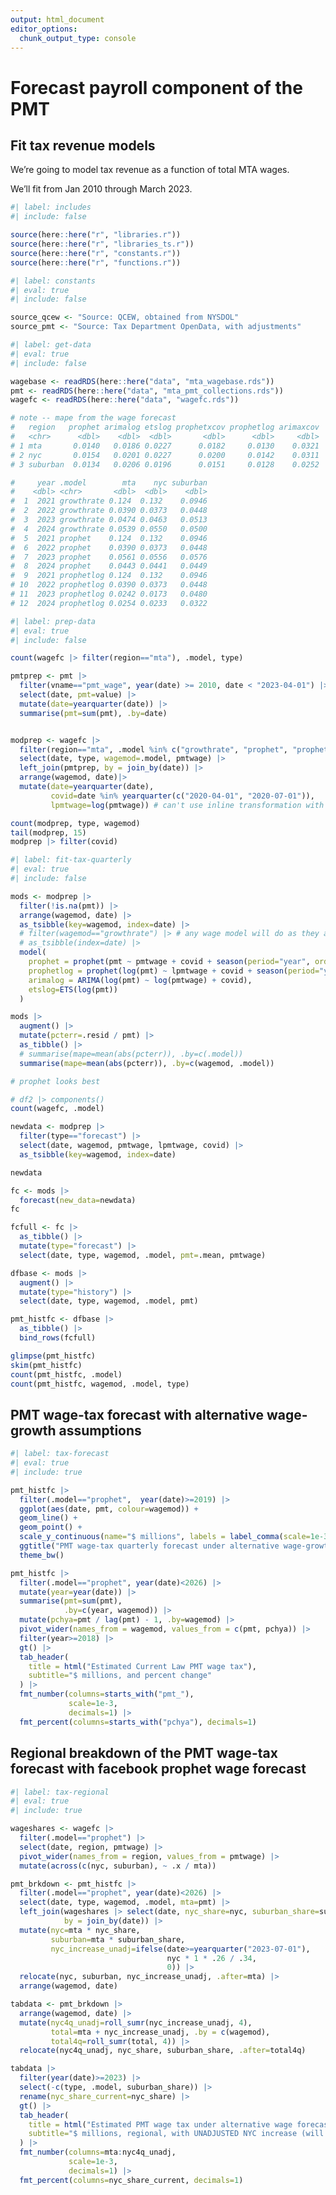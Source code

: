 ```yaml
---
output: html_document
editor_options: 
  chunk_output_type: console
---
```


# Forecast payroll component of the PMT

## Fit tax revenue models

We're going to model tax revenue as a function of total MTA wages.

We'll fit from Jan 2010 through March 2023.



```r
#| label: includes
#| include: false

source(here::here("r", "libraries.r"))
source(here::here("r", "libraries_ts.r"))
source(here::here("r", "constants.r"))
source(here::here("r", "functions.r"))


```

```{=html}
<!-- links


-->
```


```r
#| label: constants
#| eval: true
#| include: false

source_qcew <- "Source: QCEW, obtained from NYSDOL"
source_pmt <- "Source: Tax Department OpenData, with adjustments"

```


```r
#| label: get-data
#| eval: true
#| include: false

wagebase <- readRDS(here::here("data", "mta_wagebase.rds"))
pmt <- readRDS(here::here("data", "mta_pmt_collections.rds"))
wagefc <- readRDS(here::here("data", "wagefc.rds"))

# note -- mape from the wage forecast
#   region   prophet arimalog etslog prophetxcov prophetlog arimaxcov
#   <chr>      <dbl>    <dbl>  <dbl>       <dbl>      <dbl>     <dbl>
# 1 mta       0.0140   0.0186 0.0227      0.0182     0.0130    0.0321
# 2 nyc       0.0154   0.0201 0.0227      0.0200     0.0142    0.0311
# 3 suburban  0.0134   0.0206 0.0196      0.0151     0.0128    0.0252

#     year .model        mta    nyc suburban
#    <dbl> <chr>       <dbl>  <dbl>    <dbl>
#  1  2021 growthrate 0.124  0.132    0.0946
#  2  2022 growthrate 0.0390 0.0373   0.0448
#  3  2023 growthrate 0.0474 0.0463   0.0513
#  4  2024 growthrate 0.0539 0.0550   0.0500
#  5  2021 prophet    0.124  0.132    0.0946
#  6  2022 prophet    0.0390 0.0373   0.0448
#  7  2023 prophet    0.0561 0.0556   0.0576
#  8  2024 prophet    0.0443 0.0441   0.0449
#  9  2021 prophetlog 0.124  0.132    0.0946
# 10  2022 prophetlog 0.0390 0.0373   0.0448
# 11  2023 prophetlog 0.0242 0.0173   0.0480
# 12  2024 prophetlog 0.0254 0.0233   0.0322


```


```r
#| label: prep-data
#| eval: true
#| include: false

count(wagefc |> filter(region=="mta"), .model, type)

pmtprep <- pmt |> 
  filter(vname=="pmt_wage", year(date) >= 2010, date < "2023-04-01") |> 
  select(date, pmt=value) |> 
  mutate(date=yearquarter(date)) |> 
  summarise(pmt=sum(pmt), .by=date)


modprep <- wagefc |>
  filter(region=="mta", .model %in% c("growthrate", "prophet", "prophetlog")) |> 
  select(date, type, wagemod=.model, pmtwage) |> 
  left_join(pmtprep, by = join_by(date)) |> 
  arrange(wagemod, date)|> 
  mutate(date=yearquarter(date),
         covid=date %in% yearquarter(c("2020-04-01", "2020-07-01")),
         lpmtwage=log(pmtwage)) # can't use inline transformation with prophet

count(modprep, type, wagemod)
tail(modprep, 15)
modprep |> filter(covid)

```


```r
#| label: fit-tax-quarterly
#| eval: true
#| include: false

mods <- modprep |> 
  filter(!is.na(pmt)) |> 
  arrange(wagemod, date) |>
  as_tsibble(key=wagemod, index=date) |>
  # filter(wagemod=="growthrate") |> # any wage model will do as they all have the same history
  # as_tsibble(index=date) |> 
  model(
    prophet = prophet(pmt ~ pmtwage + covid + season(period="year", order=4, type = "multiplicative")),
    prophetlog = prophet(log(pmt) ~ lpmtwage + covid + season(period="year", order=4, type = "additive")),
    arimalog = ARIMA(log(pmt) ~ log(pmtwage) + covid),
    etslog=ETS(log(pmt))
  )

mods |> 
  augment() |> 
  mutate(pcterr=.resid / pmt) |> 
  as_tibble() |> 
  # summarise(mape=mean(abs(pcterr)), .by=c(.model))
  summarise(mape=mean(abs(pcterr)), .by=c(wagemod, .model))

# prophet looks best

# df2 |> components()
count(wagefc, .model)

newdata <- modprep |> 
  filter(type=="forecast") |> 
  select(date, wagemod, pmtwage, lpmtwage, covid) |> 
  as_tsibble(key=wagemod, index=date)

newdata

fc <- mods |> 
  forecast(new_data=newdata)
fc

fcfull <- fc |> 
  as_tibble() |> 
  mutate(type="forecast") |> 
  select(date, type, wagemod, .model, pmt=.mean, pmtwage)

dfbase <- mods |> 
  augment() |> 
  mutate(type="history") |> 
  select(date, type, wagemod, .model, pmt)

pmt_histfc <- dfbase |> 
  as_tibble() |> 
  bind_rows(fcfull)

glimpse(pmt_histfc)
skim(pmt_histfc)
count(pmt_histfc, .model)
count(pmt_histfc, wagemod, .model, type)

```


## PMT wage-tax forecast with alternative wage-growth assumptions


```r
#| label: tax-forecast
#| eval: true
#| include: true

pmt_histfc |> 
  filter(.model=="prophet",  year(date)>=2019) |> 
  ggplot(aes(date, pmt, colour=wagemod)) +
  geom_line() +
  geom_point() +
  scale_y_continuous(name="$ millions", labels = label_comma(scale=1e-3)) +
  ggtitle("PMT wage-tax quarterly forecast under alternative wage-growth forecasts") +
  theme_bw()

pmt_histfc |> 
  filter(.model=="prophet", year(date)<2026) |> 
  mutate(year=year(date)) |> 
  summarise(pmt=sum(pmt),
            .by=c(year, wagemod)) |> 
  mutate(pchya=pmt / lag(pmt) - 1, .by=wagemod) |> 
  pivot_wider(names_from = wagemod, values_from = c(pmt, pchya)) |> 
  filter(year>=2018) |> 
  gt() |> 
  tab_header(
    title = html("Estimated Current Law PMT wage tax"),
    subtitle="$ millions, and percent change"
  ) |>
  fmt_number(columns=starts_with("pmt_"),
             scale=1e-3,
             decimals=1) |>
  fmt_percent(columns=starts_with("pchya"), decimals=1)


```


## Regional breakdown of the PMT wage-tax forecast with facebook prophet wage forecast

```r
#| label: tax-regional
#| eval: true
#| include: true

wageshares <- wagefc |> 
  filter(.model=="prophet") |> 
  select(date, region, pmtwage) |> 
  pivot_wider(names_from = region, values_from = pmtwage) |> 
  mutate(across(c(nyc, suburban), ~ .x / mta))

pmt_brkdown <- pmt_histfc |> 
  filter(.model=="prophet", year(date)<2026) |> 
  select(date, type, wagemod, .model, mta=pmt) |> 
  left_join(wageshares |> select(date, nyc_share=nyc, suburban_share=suburban),
            by = join_by(date)) |> 
  mutate(nyc=mta * nyc_share, 
         suburban=mta * suburban_share,
         nyc_increase_unadj=ifelse(date>=yearquarter("2023-07-01"),
                                   nyc * 1 * .26 / .34,
                                   0)) |> 
  relocate(nyc, suburban, nyc_increase_unadj, .after=mta) |> 
  arrange(wagemod, date)

tabdata <- pmt_brkdown |> 
  arrange(wagemod, date) |> 
  mutate(nyc4q_unadj=roll_sumr(nyc_increase_unadj, 4),
         total=mta + nyc_increase_unadj, .by = c(wagemod),
         total4q=roll_sumr(total, 4)) |> 
  relocate(nyc4q_unadj, nyc_share, suburban_share, .after=total4q)

tabdata |> 
  filter(year(date)>=2023) |> 
  select(-c(type, .model, suburban_share)) |> 
  rename(nyc_share_current=nyc_share) |> 
  gt() |> 
  tab_header(
    title = html("Estimated PMT wage tax under alternative wage forecasts"),
    subtitle="$ millions, regional, with UNADJUSTED NYC increase (will be lower)"
  ) |>
  fmt_number(columns=mta:nyc4q_unadj,
             scale=1e-3,
             decimals=1) |>
  fmt_percent(columns=nyc_share_current, decimals=1)


```





